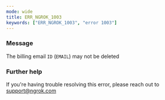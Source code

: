 ```yaml
---
mode: wide
title: ERR_NGROK_1003
keywords: ["ERR_NGROK_1003", "error 1003"]
---
```



### Message

The billing email `ID` (`EMAIL`) may not be deleted

<ErrorDetails />

### Further help

If you're having trouble resolving this error, please reach out to [support@ngrok.com](mailto:support@ngrok.com?subject=Help%20with%20ERR_NGROK_1003)
